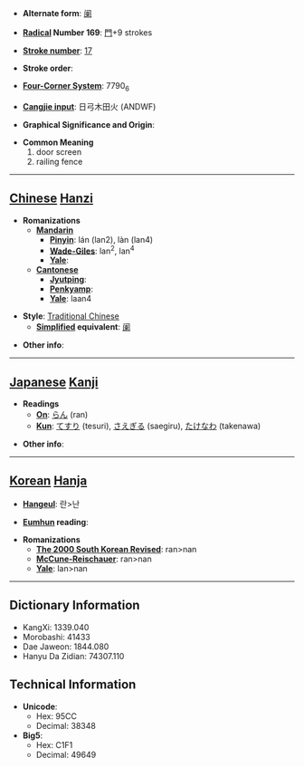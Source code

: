 * '''Alternate form''': [[阑]]

* '''[[Wiktionary:Chinese radical index| Radical]] Number 169''': [[Wiktionary:Chinese radical index 門|門]]+9 strokes

* '''[[Wiktionary:Chinese total strokes index|Stroke number]]''': [[Wiktionary:Chinese total strokes index 17|17]]

* '''Stroke order''': 

* '''[[Wiktionary:Chinese four corner index|Four-Corner System]]''': 7790<sub>6</sub>

* '''[[Wiktionary:Chinese Cangjie index|Cangjie input]]''': 日弓木田火 (ANDWF)

* '''Graphical Significance and Origin''': 

* '''Common Meaning'''
*#door screen
*# railing fence


----

== [[Chinese]] [[Hanzi]] ==

* '''Romanizations'''
** '''[[Mandarin]]'''
*** '''[[Pinyin]]''': lán (lan2), làn (lan4)
*** '''[[Wade-Giles]]''': lan<sup>2</sup>, lan<sup>4</sup>
*** '''[[Yale]]''': 
** '''[[Cantonese]]'''
*** '''[[Jyutping]]''':
*** '''[[Penkyamp]]''': 
*** '''[[Yale]]''': laan4

* '''Style''': [[Traditional Chinese]] 
** '''[[Simplified Chinese|Simplified]] equivalent''': [[阑]]

* '''Other info''': 

----

== [[Japanese]] [[Kanji]] ==

* '''Readings'''
** '''[[On]]''': [[らん]] (ran)
** '''[[Kun]]''': [[てすり]] (tesuri), [[さえぎる]] (saegiru), [[たけなわ]] (takenawa)

* '''Other info''':  

----

== [[Korean]] [[Hanja]] ==

* '''[[Hangeul]]''': 란>난

* '''[[Eumhun]] reading''': 

* '''Romanizations'''
** '''[[The 2000 South Korean Revised Romanization|The 2000 South Korean Revised]]''': ran>nan
** '''[[McCune-Reischauer]]''': ran>nan
** '''[[Yale]]''': lan>nan

----

== Dictionary Information ==

* KangXi: 1339.040
* Morobashi: 41433
* Dae Jaweon: 1844.080
* Hanyu Da Zidian: 74307.110

== Technical Information ==

* '''Unicode''':
** Hex: 95CC
** Decimal: 38348
* '''Big5''':
** Hex: C1F1
** Decimal: 49649